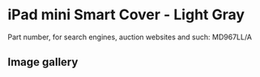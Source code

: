 
# iPad mini Smart Cover - Light Gray

Part number, for search engines, auction websites and such: MD967LL/A

## Image gallery

<div style={{ width: '100%', maxWidth: '768px' }}>
<GalleryComponent
    images={[
      {
        original: "/everysource/MD967.webp",
        thumbnail: "/everypreview/MD967.webp",
      },
      {
        original: "/everysource/MD967_AV1_BLACK.webp",
        thumbnail: "/everypreview/MD967_AV1_BLACK.webp",
      },
      {
        original: "/everysource/MD967_AV1_WHITE.webp",
        thumbnail: "/everypreview/MD967_AV1_WHITE.webp",
      },
      {
        original: "/everysource/MD967_AV2.webp",
        thumbnail: "/everypreview/MD967_AV2.webp",
      },
      {
        original: "/everysource/MD967_AV2_BLACK.webp",
        thumbnail: "/everypreview/MD967_AV2_BLACK.webp",
      },
      {
        original: "/everysource/MD967_AV2_WHITE.webp",
        thumbnail: "/everypreview/MD967_AV2_WHITE.webp",
      },
      {
        original: "/everysource/MD967_AV3_BLACK.webp",
        thumbnail: "/everypreview/MD967_AV3_BLACK.webp",
      },
      {
        original: "/everysource/MD967_AV3_WHITE.webp",
        thumbnail: "/everypreview/MD967_AV3_WHITE.webp",
      },
      {
        original: "/everysource/MD967_AV4_BLACK.webp",
        thumbnail: "/everypreview/MD967_AV4_BLACK.webp",
      },
      {
        original: "/everysource/MD967_AV4_WHITE.webp",
        thumbnail: "/everypreview/MD967_AV4_WHITE.webp",
      },
      {
        original: "/everysource/MD967_AV5.webp",
        thumbnail: "/everypreview/MD967_AV5.webp",
      }
    ]}
  />
</div>